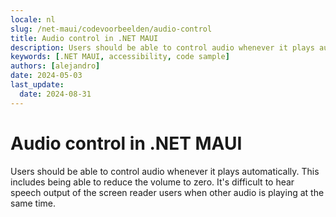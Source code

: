 ```yaml
---
locale: nl
slug: /net-maui/codevoorbeelden/audio-control
title: Audio control in .NET MAUI
description: Users should be able to control audio whenever it plays automatically.
keywords: [.NET MAUI, accessibility, code sample]
authors: [alejandro]
date: 2024-05-03
last_update:
  date: 2024-08-31
---
```


# Audio control in .NET MAUI

Users should be able to control audio whenever it plays automatically. This includes being able to reduce the volume to zero. It's difficult to hear speech output of the screen reader users when other audio is playing at the same time.

<CodeSample id="media-audio-control" framework="net-maui" locale="en"/>
